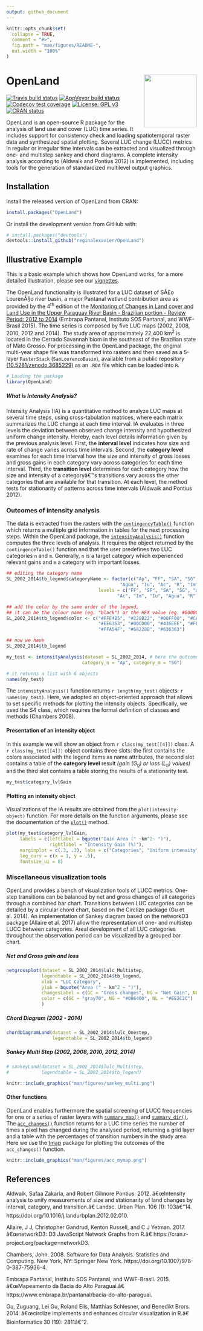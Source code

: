 ```yaml
---
output: github_document
---
```


<!-- README.md is generated from README.Rmd. Please edit that file -->



```r
knitr::opts_chunk$set(
  collapse = TRUE,
  comment = "#>",
  fig.path = "man/figures/README-",
  out.width = "100%"
)
```



# OpenLand <img src='man/figures/logo.png' align="right" height="139" />


<!-- badges: start -->
[![Travis build status](https://travis-ci.org/reginalexavier/OpenLand.svg?branch=master)](https://travis-ci.org/reginalexavier/OpenLand)
[![AppVeyor build status](https://ci.appveyor.com/api/projects/status/github/reginalexavier/OpenLand?branch=master&svg=true)](https://ci.appveyor.com/project/reginalexavier/OpenLand)
[![Codecov test coverage](https://codecov.io/gh/reginalexavier/OpenLand/branch/master/graph/badge.svg)](https://codecov.io/gh/reginalexavier/OpenLand?branch=master)
[![License: GPL v3](https://img.shields.io/badge/License-GPLv3-blue.svg)](https://www.gnu.org/licenses/gpl-3.0)
[![CRAN status](https://www.r-pkg.org/badges/version/OpenLand)](https://CRAN.R-project.org/package=OpenLand)
<!-- badges: end -->

OpenLand is an open-source R package for the analysis of land use and cover (LUC) time series. It includes support for consistency check and loading spatiotemporal raster data and synthesized spatial plotting. Several LUC change (LUCC) metrics in regular or irregular time intervals can be extracted and visualized through one- and multistep sankey and chord diagrams. A complete intensity analysis according to (Aldwaik and Pontius 2012) is implemented, including tools for the generation of standardized multilevel output graphics.


## Installation

Install the released version of OpenLand from CRAN:

```r
install.packages("OpenLand")
```

Or install the development version from GitHub with:

```r
# install.packages("devtools")
devtools::install_github("reginalexavier/OpenLand")
```


## Illustrative Example

This is a basic example which shows how OpenLand works, for a more detailed illustration, please see our [vignettes](https://reginalexavier.github.io/OpenLand/articles/openland_vignette.html).

The OpenLand functionality is illustrated for a LUC dataset of SÃ£o LourenÃ§o river basin, a major Pantanal wetland contribution area as provided by the 4^th^ edition of the [Monitoring of Changes in Land cover and Land Use in the Upper Paraguay River Basin - Brazilian portion - Review Period: 2012 to 2014](https://www.embrapa.br/pantanal/bacia-do-alto-paraguai) (Embrapa Pantanal, Instituto SOS Pantanal, and WWF-Brasil 2015). The time series is composed by five LUC maps (2002, 2008, 2010, 2012 and 2014). The study area of approximately 22,400 km^2^ is located in the Cerrado Savannah biom in the southeast of the Brazilian state of Mato Grosso.
For processing in the OpenLand package, the original multi-year shape file was transformed into rasters and then saved as a 5-layer `RasterStack` (`SaoLourencoBasin`), available from a public repository [(10.5281/zenodo.3685229)](http://doi.org/10.5281/zenodo.3685230) as an `.RDA` file which can be loaded into `R`.

```r
# Loading the package
library(OpenLand)

```



##### **What is Intensity Analysis?**
Intensity Analysis (IA) is a quantitative method to analyze LUC maps at several time steps, using cross-tabulation matrices, where each matrix summarizes the LUC change at each time interval. IA evaluates in three levels the deviation between observed change intensity and hypothesized uniform change intensity. Hereby, each level details information given by the previous analysis level. First, the **interval level** indicates how size and rate of change varies across time intervals. Second, the **category level** examines for each time interval how the size and intensity of gross losses and gross gains in each category vary across categories for each time interval. Third, the **transition level** determines for each category how the size and intensity of a categoryâ€™s transitions vary across the other categories that are available for that transition. At each level, the method tests for stationarity of patterns across time intervals (Aldwaik and Pontius 2012).



### Outcomes of intensity analysis

The data is extracted from the rasters with the [`contingencyTable()`](https://reginalexavier.github.io/OpenLand/reference/contingencyTable.html)  function which returns a multiple grid information in tables for the next processing steps.  Within the OpenLand package, the [`intensityAnalysis()`](https://reginalexavier.github.io/OpenLand/reference/intensityAnalysis.html) function computes the three levels of analysis. It requires the object returned by the `contingenceTable()` function and that the user predefines two LUC categories `n` and `m`. Generally, `n` is a target category which experienced relevant gains and `m` a category with important losses.

```r
## editing the category name
SL_2002_2014$tb_legend$categoryName <- factor(c("Ap", "FF", "SA", "SG", "aa", "SF", 
                                          "Agua", "Iu", "Ac", "R", "Im"),
                                  levels = c("FF", "SF", "SA", "SG", "aa", "Ap", 
                                         "Ac", "Im", "Iu", "Agua", "R"))

## add the color by the same order of the legend,
## it can be the colour name (eg. "black") or the HEX value (eg. #000000)
SL_2002_2014$tb_legend$color <- c("#FFE4B5", "#228B22", "#00FF00", "#CAFF70", 
                                  "#EE6363", "#00CD00", "#436EEE", "#FFAEB9", 
                                  "#FFA54F", "#68228B", "#636363")

## now we have
SL_2002_2014$tb_legend

```

```r
my_test <- intensityAnalysis(dataset = SL_2002_2014, # here the outcome from the `contingenceTable()` function
                            category_n = "Ap", category_m = "SG")

# it returns a list with 6 objects
names(my_test)

```



The `intensityAnalysis()` function returns `r length(my_test)` objects: `r names(my_test)`.
Here, we adopted an object-oriented approach that allows to set specific methods for plotting the intensity objects. Specifically, we used the S4 class, which requires the formal definition of classes and methods (Chambers 2008).




#### Presentation of an intensity object

In this example we will show an object from ``r class(my_test[[4]])`` class. A ``r class(my_test[[4]])`` object contains three slots: the first contains the colors associated with the legend items as name attributes, the second slot contains a table of the **category level** result _(gain (G~tj~) or loss (L~ti~) values)_  and the third slot contains a table storing the results of a stationarity test.

```r

my_test$category_lvlGain

```


#### Plotting an intensity object

Visualizations of the IA results are obtained from the `plot(intensity-object)` function. For more details on the function arguments, please see the documentation of the [`plot()`](https://reginalexavier.github.io/OpenLand/reference/plot.html) method.

```r

plot(my_test$category_lvlGain,
     labels = c(leftlabel = bquote("Gain Area (" ~km^2~ ")"),
                rightlabel = "Intensity Gain (%)"),
     marginplot = c(.3, .3), labs = c("Categories", "Uniform intensity"), 
     leg_curv = c(x = 1, y = .5),
     fontsize_ui = 8)

```


### Miscellaneous visualization tools

OpenLand provides a bench of visualization tools of LUCC metrics. One-step transitions can be balanced by net and gross changes of all categories through a combined bar chart. Transitions between LUC categories can be detailed by a circular chord chart, based on the Circlize package (Gu et al. 2014). An implementation of Sankey diagram based on the networkD3 package (Allaire et al. 2017) allow the representation of one- and multistep LUCC between categories. Areal development of all LUC categories throughout the observation period can be visualized by a grouped bar chart.


##### Net and Gross gain and loss

```r

netgrossplot(dataset = SL_2002_2014$lulc_Multistep,
             legendtable = SL_2002_2014$tb_legend,
             xlab = "LUC Category",
             ylab = bquote("Area (" ~ km^2 ~ ")"),
             changesLabel = c(GC = "Gross changes", NG = "Net Gain", NL = "Net Loss"),
             color = c(GC = "gray70", NG = "#006400", NL = "#EE2C2C")
             )

```


##### Chord Diagram (2002 - 2014)

```r

chordDiagramLand(dataset = SL_2002_2014$lulc_Onestep,
                 legendtable = SL_2002_2014$tb_legend)

```

##### Sankey Multi Step (2002, 2008, 2010, 2012, 2014)

```r

# sankeyLand(dataset = SL_2002_2014$lulc_Multistep,
#            legendtable = SL_2002_2014$tb_legend)


```

```r
knitr::include_graphics("man/figures/sankey_multi.png")
```


#### Other functions

OpenLand enables furthermore the spatial screening of LUCC frequencies for one or a series of raster layers with  [`summary_map()`](https://reginalexavier.github.io/OpenLand/reference/summary_map.html) and [`summary_dir()`](https://reginalexavier.github.io/OpenLand/reference/summary_dir.html). The [`acc_changes()`](https://reginalexavier.github.io/OpenLand/reference/acc_changes.html) function returns for a LUC time series the number of times a pixel has changed during the analysed period, returning a grid layer and a table with the percentages of transition numbers in the study area. Here we use the [tmap](https://github.com/mtennekes/tmap) package for plotting the outcomes of the `acc_changes()` function.

```r

knitr::include_graphics("man/figures/acc_mymap.png")

```


## References

Aldwaik, Safaa Zakaria, and Robert Gilmore Pontius. 2012. â€œIntensity analysis to unify measurements of size and stationarity of land changes by interval, category, and transition.â€ Landsc. Urban Plan. 106 (1): 103â€“14. https://doi.org/10.1016/j.landurbplan.2012.02.010.

Allaire, J J, Christopher Gandrud, Kenton Russell, and C J Yetman. 2017. â€œnetworkD3: D3 JavaScript Network Graphs from R.â€ https://cran.r-project.org/package=networkD3.

Chambers, John. 2008. Software for Data Analysis. Statistics and Computing. New York, NY: Springer New York. https://doi.org/10.1007/978-0-387-75936-4.

Embrapa Pantanal, Instituto SOS Pantanal, and WWF-Brasil. 2015. â€œMapeamento da Bacia do Alto Paraguai.â€ https://www.embrapa.br/pantanal/bacia-do-alto-paraguai.

Gu, Zuguang, Lei Gu, Roland Eils, Matthias Schlesner, and Benedikt Brors. 2014. â€œcirclize implements and enhances circular visualization in R.â€ Bioinformatics 30 (19): 2811â€“2.
